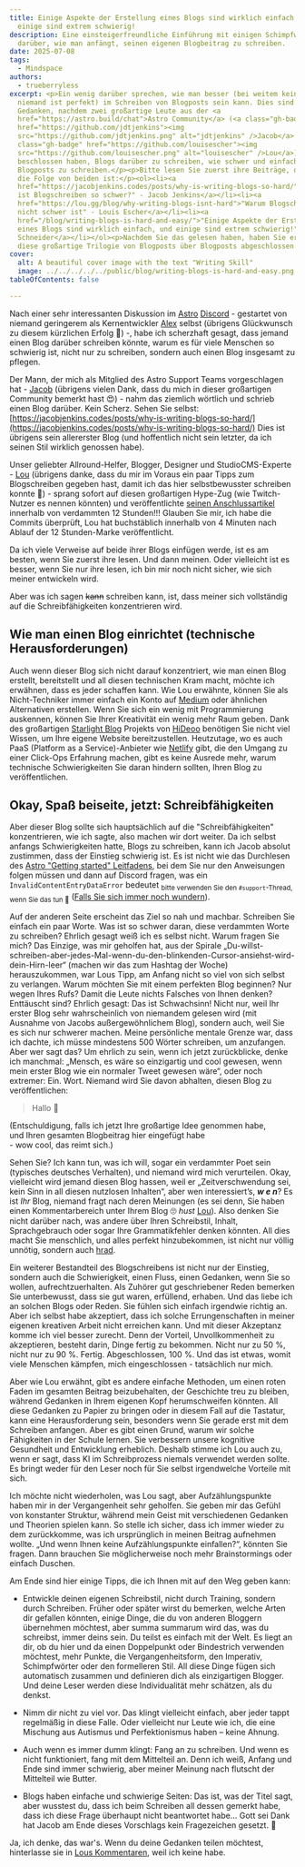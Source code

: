 ```yaml
---
title: Einige Aspekte der Erstellung eines Blogs sind wirklich einfach, und
  einige sind extrem schwierig!
description: Eine einsteigerfreundliche Einführung mit einigen Schimpfwörtern
  darüber, wie man anfängt, seinen eigenen Blogbeitrag zu schreiben.
date: 2025-07-08
tags:
  - Mindspace
authors:
  - trueberryless
excerpt: <p>Ein wenig darüber sprechen, wie man besser (bei weitem kein Meister,
  niemand ist perfekt) im Schreiben von Blogposts sein kann. Dies sind nur meine
  Gedanken, nachdem zwei großartige Leute aus der <a
  href="https://astro.build/chat">Astro Community</a> (<a class="gh-badge"
  href="https://github.com/jdtjenkins"><img
  src="https://github.com/jdtjenkins.png" alt="jdtjenkins" />Jacob</a> und <a
  class="gh-badge" href="https://github.com/louisescher"><img
  src="https://github.com/louisescher.png" alt="louisescher" />Lou</a>)
  beschlossen haben, Blogs darüber zu schreiben, wie schwer und einfach es ist,
  Blogposts zu schreiben.</p><p>Bitte lesen Sie zuerst ihre Beiträge, da dies
  die Folge von beiden ist:</p><ol><li><a
  href="https://jacobjenkins.codes/posts/why-is-writing-blogs-so-hard/">"Warum
  ist Blogschreiben so schwer?" - Jacob Jenkins</a></li><li><a
  href="https://lou.gg/blog/why-writing-blogs-isnt-hard">"Warum Blogschreiben
  nicht schwer ist" - Louis Escher</a></li><li><a
  href="/blog/writing-blogs-is-hard-and-easy/">"Einige Aspekte der Erstellung
  eines Blogs sind wirklich einfach, und einige sind extrem schwierig!" - Felix
  Schneider</a></li></ol><p>Nachdem Sie das gelesen haben, haben Sie erfolgreich
  diese großartige Trilogie von Blogposts über Blogposts abgeschlossen.</p>
cover:
  alt: A beautiful cover image with the text "Writing Skill"
  image: ../../../../../public/blog/writing-blogs-is-hard-and-easy.png
tableOfContents: false

---
```


Nach einer sehr interessanten Diskussion im [Astro](https://github.com/withastro) [Discord](https://astro.build/chat) - gestartet von niemand geringerem als Kernentwickler [Alex](https://github.com/alexanderniebuhr) selbst (übrigens Glückwunsch zu diesem kürzlichen Erfolg 🎉) -, habe ich scherzhaft gesagt, dass jemand einen Blog darüber schreiben könnte, warum es für viele Menschen so schwierig ist, nicht nur zu schreiben, sondern auch einen Blog insgesamt zu pflegen.

Der Mann, der mich als Mitglied des Astro Support Teams vorgeschlagen hat - [Jacob](https://github.com/jdtjenkins) (übrigens vielen Dank, dass du mich in dieser großartigen Community bemerkt hast 😍) - nahm das ziemlich wörtlich und schrieb einen Blog darüber. Kein Scherz. Sehen Sie selbst: [https://jacobjenkins.codes/posts/why-is-writing-blogs-so-hard/](https://jacobjenkins.codes/posts/why-is-writing-blogs-so-hard/) Dies ist übrigens sein allererster Blog (und hoffentlich nicht sein letzter, da ich seinen Stil wirklich genossen habe).

Unser geliebter Allround-Helfer, Blogger, Designer und StudioCMS-Experte - [Lou](https://github.com/louisescher/) (übrigens danke, dass du mir im Voraus ein paar Tipps zum Blogschreiben gegeben hast, damit ich das hier selbstbewusster schreiben konnte 🤩) - sprang sofort auf diesen großartigen Hype-Zug (wie Twitch-Nutzer es nennen könnten) und veröffentlichte [seinen Anschlussartikel](https://lou.gg/blog/why-writing-blogs-isnt-hard) innerhalb von verdammten 12 Stunden!!! Glauben Sie mir, ich habe die Commits überprüft, Lou hat buchstäblich innerhalb von 4 Minuten nach Ablauf der 12 Stunden-Marke veröffentlicht.

Da ich viele Verweise auf beide ihrer Blogs einfügen werde, ist es am besten, wenn Sie zuerst ihre lesen. Und dann meinen. Oder vielleicht ist es besser, wenn Sie nur ihre lesen, ich bin mir noch nicht sicher, wie sich meiner entwickeln wird.

Aber was ich sagen ~~kann~~ schreiben kann, ist, dass meiner sich vollständig auf die Schreibfähigkeiten konzentrieren wird.

## Wie man einen Blog einrichtet (technische Herausforderungen)

Auch wenn dieser Blog sich nicht darauf konzentriert, wie man einen Blog erstellt, bereitstellt und all diesen technischen Kram macht, möchte ich erwähnen, dass es jeder schaffen kann. Wie Lou erwähnte, können Sie als Nicht-Techniker immer einfach ein Konto auf [Medium](https://medium.com/) oder ähnlichen Alternativen erstellen. Wenn Sie sich ein wenig mit Programmierung auskennen, können Sie Ihrer Kreativität ein wenig mehr Raum geben. Dank des großartigen [Starlight Blog](https://starlight-blog-docs.vercel.app/) Projekts von [HiDeoo](https://github.com/HiDeoo) benötigen Sie nicht viel Wissen, um Ihre eigene Website bereitzustellen. Heutzutage, wo es auch PaaS (Platform as a Service)-Anbieter wie [Netlify](https://www.netlify.com/) gibt, die den Umgang zu einer Click-Ops Erfahrung machen, gibt es keine Ausrede mehr, warum technische Schwierigkeiten Sie daran hindern sollten, Ihren Blog zu veröffentlichen.

## Okay, Spaß beiseite, jetzt: Schreibfähigkeiten

Aber dieser Blog sollte sich hauptsächlich auf die "Schreibfähigkeiten" konzentrieren, wie ich sagte, also machen wir dort weiter. Da ich selbst anfangs Schwierigkeiten hatte, Blogs zu schreiben, kann ich Jacob absolut zustimmen, dass der Einstieg schwierig ist. Es ist nicht wie das Durchlesen des [Astro "Getting started" Leitfadens](https://docs.astro.build/en/install-and-setup/), bei dem Sie nur den Anweisungen folgen müssen und dann auf Discord fragen, was ein `InvalidContentEntryDataError` bedeutet <sub>bitte verwenden Sie den `#support`-Thread, wenn Sie das tun 🫶</sub> ([Falls Sie sich immer noch wundern](https://docs.astro.build/en/reference/errors/invalid-content-entry-data-error/)).

Auf der anderen Seite erscheint das Ziel so nah und machbar. Schreiben Sie einfach ein paar Worte. Was ist so schwer daran, diese verdammten Worte zu schreiben? Ehrlich gesagt weiß ich es selbst nicht. Warum fragen Sie mich? Das Einzige, was mir geholfen hat, aus der Spirale „Du-willst-schreiben-aber-jedes-Mal-wenn-du-den-blinkenden-Cursor-ansiehst-wird-dein-Hirn-leer“ (machen wir das zum Hashtag der Woche) herauszukommen, war Lous Tipp, am Anfang nicht so viel von sich selbst zu verlangen. Warum möchten Sie mit einem perfekten Blog beginnen? Nur wegen Ihres Rufs? Damit die Leute nichts Falsches von Ihnen denken? Enttäuscht sind? Ehrlich gesagt: Das ist Schwachsinn! Nicht nur, weil Ihr erster Blog sehr wahrscheinlich von niemandem gelesen wird (mit Ausnahme von Jacobs außergewöhnlichem Blog), sondern auch, weil Sie es sich nur schwerer machen. Meine persönliche mentale Grenze war, dass ich dachte, ich müsse mindestens 500 Wörter schreiben, um anzufangen. Aber wer sagt das? Um ehrlich zu sein, wenn ich jetzt zurückblicke, denke ich manchmal: „Mensch, es wäre so einzigartig und cool gewesen, wenn mein erster Blog wie ein normaler Tweet gewesen wäre“, oder noch extremer: Ein. Wort. Niemand wird Sie davon abhalten, diesen Blog zu veröffentlichen:

> Hallo 👋

(Entschuldigung, falls ich jetzt Ihre großartige Idee genommen habe,\
und Ihren gesamten Blogbeitrag hier eingefügt habe\
\- wow cool, das reimt sich.)

Sehen Sie? Ich kann tun, was ich will, sogar ein verdammter Poet sein (typisches deutsches Verhalten), und niemand wird mich verurteilen. Okay, vielleicht wird jemand diesen Blog hassen, weil er „Zeitverschwendung sei, kein Sinn in all diesen nutzlosen Inhalten“, aber wen interessiert’s, ***w e n***? Es ist *Ihr* Blog, <span id="comment-reference" class="fragment-highlight">niemand fragt nach deren Meinungen (es sei denn, Sie haben einen Kommentarbereich unter Ihrem Blog 🙄 *hust* [Lou](https://lou.gg/blog/why-writing-blogs-isnt-hard#chapter-five-its-the-8th-of-july)</span>). Also denken Sie nicht darüber nach, was andere über Ihren Schreibstil, Inhalt, Sprachgebrauch oder sogar Ihre Grammatikfehler denken könnten. All dies macht Sie menschlich, und alles perfekt hinzubekommen, ist nicht nur völlig unnötig, sondern auch [hrad](https://jacobjenkins.codes/posts/why-is-writing-blogs-so-hard/#chapter-1---i-want-it-now).

Ein weiterer Bestandteil des Blogschreibens ist nicht nur der Einstieg, sondern auch die Schwierigkeit, einen Fluss, einen Gedanken, wenn Sie so wollen, aufrechtzuerhalten. Als Zuhörer gut geschriebener Reden bemerken Sie unterbewusst, dass sie gut waren, erfüllend, erhaben. Und das liebe ich an solchen Blogs oder Reden. Sie fühlen sich einfach irgendwie richtig an. Aber ich selbst habe akzeptiert, dass ich solche Errungenschaften in meiner eigenen kreativen Arbeit nicht erreichen kann. Und mit dieser Akzeptanz komme ich viel besser zurecht. Denn der Vorteil, Unvollkommenheit zu akzeptieren, besteht darin, Dinge fertig zu bekommen. Nicht nur zu 50 %, nicht nur zu 90 %. Fertig. Abgeschlossen, 100 %. Und das ist etwas, womit viele Menschen kämpfen, mich eingeschlossen - tatsächlich nur mich.

Aber wie Lou erwähnt, gibt es andere einfache Methoden, um einen roten Faden im gesamten Beitrag beizubehalten, der Geschichte treu zu bleiben, während Gedanken in Ihrem eigenen Kopf herumschweifen könnten. All diese Gedanken zu Papier zu bringen oder in diesem Fall auf die Tastatur, kann eine Herausforderung sein, besonders wenn Sie gerade erst mit dem Schreiben anfangen. Aber es gibt einen Grund, warum wir solche Fähigkeiten in der Schule lernen. Sie verbessern unsere kognitive Gesundheit und Entwicklung erheblich. Deshalb stimme ich Lou auch zu, wenn er sagt, dass KI im Schreibprozess niemals verwendet werden sollte. Es bringt weder für den Leser noch für Sie selbst irgendwelche Vorteile mit sich.

Ich möchte nicht wiederholen, was Lou sagt, aber Aufzählungspunkte haben mir in der Vergangenheit sehr geholfen. Sie geben mir das Gefühl von konstanter Struktur, während mein Geist mit verschiedenen Gedanken und Theorien spielen kann. So stelle ich sicher, dass ich immer wieder zu dem zurückkomme, was ich ursprünglich in meinen Beitrag aufnehmen wollte. „Und wenn Ihnen keine Aufzählungspunkte einfallen?“, könnten Sie fragen. Dann brauchen Sie möglicherweise noch mehr Brainstormings oder einfach Duschen.

Am Ende sind hier einige Tipps, die ich Ihnen mit auf den Weg geben kann:

* Entwickle deinen eigenen Schreibstil, nicht durch Training, sondern durch Schreiben. Früher oder später wirst du bemerken, welche Arten dir gefallen könnten, einige Dinge, die du von anderen Bloggern übernehmen möchtest, aber summa summarum wird das, was du schreibst, immer deins sein. Du teilst es einfach mit der Welt. Es liegt an dir, ob du hier und da einen Doppelpunkt oder Bindestrich verwenden möchtest, mehr Punkte, die Vergangenheitsform, den Imperativ, Schimpfwörter oder den formelleren Stil. All diese Dinge fügen sich automatisch zusammen und definieren dich als einzigartigen Blogger. Und deine Leser werden diese Individualität mehr schätzen, als du denkst.

* Nimm dir nicht zu viel vor. Das klingt vielleicht einfach, aber jeder tappt regelmäßig in diese Falle. Oder vielleicht nur Leute wie ich, die eine Mischung aus Autismus und Perfektionismus haben – keine Ahnung.

* Auch wenn es immer dumm klingt: Fang an zu schreiben. Und wenn es nicht funktioniert, fang mit dem Mittelteil an. Denn ich weiß, Anfang und Ende sind immer schwierig, aber meiner Meinung nach flutscht der Mittelteil wie Butter.

* Blogs haben einfache und schwierige Seiten: Das ist, was der Titel sagt, aber wusstest du, dass ich beim Schreiben all dessen gemerkt habe, dass ich diese Frage überhaupt nicht beantwortet habe... Gott sei Dank hat Jacob am Ende dieses Vorschlags kein Fragezeichen gesetzt. 🙏

Ja, ich denke, das war's. Wenn du deine Gedanken teilen möchtest, hinterlasse sie in [Lous Kommentaren](https://lou.gg/blog/why-writing-blogs-isnt-hard), weil ich keine habe.
